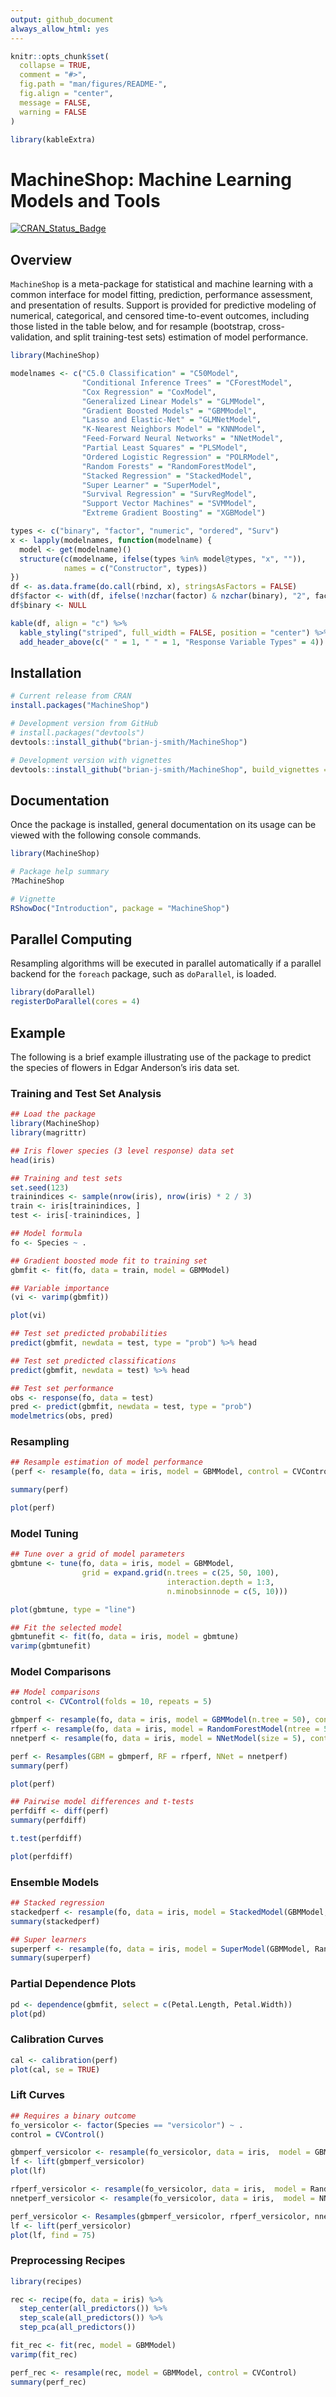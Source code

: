 ```yaml
---
output: github_document
always_allow_html: yes
---
```


```r
knitr::opts_chunk$set(
  collapse = TRUE,
  comment = "#>",
  fig.path = "man/figures/README-",
  fig.align = "center",
  message = FALSE,
  warning = FALSE
)

library(kableExtra)
```

# MachineShop: Machine Learning Models and Tools

[![CRAN_Status_Badge](http://www.r-pkg.org/badges/version/MachineShop)](http://cran.r-project.org/web/packages/MachineShop)

## Overview

`MachineShop` is a meta-package for statistical and machine learning with a common interface for model fitting, prediction, performance assessment, and presentation of results.  Support is provided for predictive modeling of numerical, categorical, and censored time-to-event outcomes, including those listed in the table below, and for resample (bootstrap, cross-validation, and split training-test sets) estimation of model performance.

<div>
```r
library(MachineShop)

modelnames <- c("C5.0 Classification" = "C50Model",
                "Conditional Inference Trees" = "CForestModel",
                "Cox Regression" = "CoxModel",
                "Generalized Linear Models" = "GLMModel",
                "Gradient Boosted Models" = "GBMModel",
                "Lasso and Elastic-Net" = "GLMNetModel",
                "K-Nearest Neighbors Model" = "KNNModel",
                "Feed-Forward Neural Networks" = "NNetModel",
                "Partial Least Squares" = "PLSModel",
                "Ordered Logistic Regression" = "POLRModel",
                "Random Forests" = "RandomForestModel",
                "Stacked Regression" = "StackedModel",
                "Super Learner" = "SuperModel",
                "Survival Regression" = "SurvRegModel",
                "Support Vector Machines" = "SVMModel",
                "Extreme Gradient Boosting" = "XGBModel")

types <- c("binary", "factor", "numeric", "ordered", "Surv")
x <- lapply(modelnames, function(modelname) {
  model <- get(modelname)()
  structure(c(modelname, ifelse(types %in% model@types, "x", "")),
            names = c("Constructor", types))
})
df <- as.data.frame(do.call(rbind, x), stringsAsFactors = FALSE)
df$factor <- with(df, ifelse(!nzchar(factor) & nzchar(binary), "2", factor))
df$binary <- NULL

kable(df, align = "c") %>%
  kable_styling("striped", full_width = FALSE, position = "center") %>%
  add_header_above(c(" " = 1, " " = 1, "Response Variable Types" = 4))
```
</div>

## Installation

```r
# Current release from CRAN
install.packages("MachineShop")

# Development version from GitHub
# install.packages("devtools")
devtools::install_github("brian-j-smith/MachineShop")

# Development version with vignettes
devtools::install_github("brian-j-smith/MachineShop", build_vignettes = TRUE)
```


## Documentation

Once the package is installed, general documentation on its usage can be viewed with the following console commands.

```r
library(MachineShop)

# Package help summary
?MachineShop

# Vignette
RShowDoc("Introduction", package = "MachineShop")
```


## Parallel Computing

Resampling algorithms will be executed in parallel automatically if a parallel backend for the ``foreach`` package, such as ``doParallel``, is loaded.

```r
library(doParallel)
registerDoParallel(cores = 4)
```


## Example

The following is a brief example illustrating use of the package to predict the species of flowers in Edgar Anderson's iris data set.

### Training and Test Set Analysis

```r
## Load the package
library(MachineShop)
library(magrittr)

## Iris flower species (3 level response) data set
head(iris)

## Training and test sets
set.seed(123)
trainindices <- sample(nrow(iris), nrow(iris) * 2 / 3)
train <- iris[trainindices, ]
test <- iris[-trainindices, ]

## Model formula
fo <- Species ~ .

## Gradient boosted mode fit to training set
gbmfit <- fit(fo, data = train, model = GBMModel)

## Variable importance
(vi <- varimp(gbmfit))

plot(vi)
```

```r
## Test set predicted probabilities
predict(gbmfit, newdata = test, type = "prob") %>% head

## Test set predicted classifications
predict(gbmfit, newdata = test) %>% head

## Test set performance
obs <- response(fo, data = test)
pred <- predict(gbmfit, newdata = test, type = "prob")
modelmetrics(obs, pred)
```

### Resampling

```r
## Resample estimation of model performance
(perf <- resample(fo, data = iris, model = GBMModel, control = CVControl))

summary(perf)

plot(perf)
```

### Model Tuning

```r
## Tune over a grid of model parameters
gbmtune <- tune(fo, data = iris, model = GBMModel,
                grid = expand.grid(n.trees = c(25, 50, 100),
                                   interaction.depth = 1:3,
                                   n.minobsinnode = c(5, 10)))

plot(gbmtune, type = "line")
```

```r
## Fit the selected model
gbmtunefit <- fit(fo, data = iris, model = gbmtune)
varimp(gbmtunefit)
```

### Model Comparisons

```r
## Model comparisons
control <- CVControl(folds = 10, repeats = 5)

gbmperf <- resample(fo, data = iris, model = GBMModel(n.tree = 50), control = control)
rfperf <- resample(fo, data = iris, model = RandomForestModel(ntree = 50), control = control)
nnetperf <- resample(fo, data = iris, model = NNetModel(size = 5), control = control)

perf <- Resamples(GBM = gbmperf, RF = rfperf, NNet = nnetperf)
summary(perf)

plot(perf)
```

```r
## Pairwise model differences and t-tests
perfdiff <- diff(perf)
summary(perfdiff)

t.test(perfdiff)

plot(perfdiff)
```

### Ensemble Models

```r
## Stacked regression
stackedperf <- resample(fo, data = iris, model = StackedModel(GBMModel, RandomForestModel, NNetModel))
summary(stackedperf)

## Super learners
superperf <- resample(fo, data = iris, model = SuperModel(GBMModel, RandomForestModel, NNetModel))
summary(superperf)
```

### Partial Dependence Plots

```r
pd <- dependence(gbmfit, select = c(Petal.Length, Petal.Width))
plot(pd)
```

### Calibration Curves

```r
cal <- calibration(perf)
plot(cal, se = TRUE)
```

### Lift Curves

```r
## Requires a binary outcome
fo_versicolor <- factor(Species == "versicolor") ~ .
control = CVControl()

gbmperf_versicolor <- resample(fo_versicolor, data = iris,  model = GBMModel, control = control)
lf <- lift(gbmperf_versicolor)
plot(lf)
```

```r
rfperf_versicolor <- resample(fo_versicolor, data = iris,  model = RandomForestModel, control = control)
nnetperf_versicolor <- resample(fo_versicolor, data = iris,  model = NNetModel, control = control)

perf_versicolor <- Resamples(gbmperf_versicolor, rfperf_versicolor, nnetperf_versicolor)
lf <- lift(perf_versicolor)
plot(lf, find = 75)
```

### Preprocessing Recipes

```r
library(recipes)

rec <- recipe(fo, data = iris) %>%
  step_center(all_predictors()) %>%
  step_scale(all_predictors()) %>%
  step_pca(all_predictors())

fit_rec <- fit(rec, model = GBMModel)
varimp(fit_rec)

perf_rec <- resample(rec, model = GBMModel, control = CVControl)
summary(perf_rec)
```

